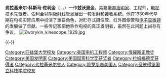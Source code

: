 {{unreferenced|time=2017-01-28T05:01:25+00:00}}
{{Infobox Engineer
| name        = 弗拉基米尔·佐利金<br />Владимир Зворыкин
| image       = Zworykin docgrab.jpg
| image_size  = 
| caption     = 弗拉基米尔·佐利金，1956年
| birth_name  = 
| birth_date  = {{Birth date|1888|7|29}}
| birth_place = {{flag|Russian Empire}}[[穆罗姆|穆罗姆]]
| death_date  = {{death date and age|1982|7|29|1888|7|29}}
| death_place = {{USA}}[[新泽西州|新泽西州]][[普林斯顿_(新泽西州)|普林斯顿]]
| death_cause = 
| resting_place = 
| other_names = 
| known_for   = Inventor of the [[kinescope|kinescope]] and other components of early [[television|television]] technology
| education   = [[圣彼得堡国立工艺学院|圣彼得堡国立工艺学院]]<br>[[匹兹堡大学|匹兹堡大学]] PhD
| employer    = 
| footnotes   = 
| significant_projects = [[电视|电视]]，[[电子显微镜|电子显微镜]]
| significant_design = [[光电摄像管|光电摄像管]], [[广电倍增管|广电倍增管]] 
}}
'''弗拉基米尔·科斯马·佐利金'''（{{lang-ru|'''Владимир Козьмич Зворыкин'''}}，{{lang-en|'''Vladimir Kosmich Zworykin'''}}，{{bd|1888年|7月29日|1982年|7月29日|catIdx=Zworykin}}）一作'''兹沃里金'''，美籍俄裔[[发明家|发明家]]、工程师，[[电视|电视]]技术先驱者。佐利金以阴极射线管发展出一套发射和接收系统。他在1930年代早期在电视实际应用中扮演了重要角色，对贮存式摄像管、红外图像管和[[电子显微镜|电子显微镜]]的发展做了贡献。一些传记家把他称作电视的真正发明者，虽然在此问题上尚存有争议。
[[File:Zworykin_kinescope_1929.jpg|thumb]]

{{-}}
{{拉姆福德奖获得者}}
{{IEEE愛迪生獎章獲獎者 1951–1975}}
{{IEEE榮譽獎章獲獎者 1951–1975}}
{{Winners of the National Medal of Science|physical}}

{{Authority control}}
{{DEFAULTSORT: Zworykin, Vladimir}}
[[Category:匹兹堡大学校友|Category:匹兹堡大学校友]]
[[Category:美国电机工程师|Category:美国电机工程师]]
[[Category:俄羅斯正教徒|Category:俄羅斯正教徒]]
[[Category:美国发明家|Category:美国发明家]]
[[Category:美国国家科学奖获奖者|Category:美国国家科学奖获奖者]]
[[Category:拉姆福德奖获得者|Category:拉姆福德奖获得者]]
[[Category:弗拉基米尔省人|Category:弗拉基米尔省人]]
[[Category:俄罗斯裔美国人|Category:俄罗斯裔美国人]]
[[Category:圣彼得堡国立科技学院校友|Category:圣彼得堡国立科技学院校友]]